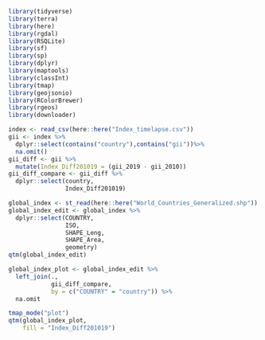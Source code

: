 ```r
library(tidyverse)
library(terra)
library(here)
library(rgdal)
library(RSQLite)
library(sf)
library(sp)
library(dplyr)
library(maptools)
library(classInt)
library(tmap)
library(geojsonio)
library(RColorBrewer)
library(rgeos)
library(downloader)
```
```r
index <- read_csv(here::here("Index_timelapse.csv"))
gii <- index %>%
  dplyr::select(contains("country"),contains("gii"))%>%
  na.omit()
gii_diff <- gii %>%
  mutate(Index_Diff201019 = (gii_2019 - gii_2010))
gii_diff_compare <- gii_diff %>%
  dplyr::select(country,
                Index_Diff201019)
```


```r
global_index <- st_read(here::here("World_Countries_Generalized.shp"))
global_index_edit <- global_index %>%
  dplyr::select(COUNTRY,
                ISO,
                SHAPE_Leng,
                SHAPE_Area,
                geometry)
qtm(global_index_edit)

global_index_plot <- global_index_edit %>%
  left_join(.,
            gii_diff_compare,
            by = c("COUNTRY" = "country")) %>%
  na.omit

tmap_mode("plot")
qtm(global_index_plot,
    fill = "Index_Diff201019")
```

